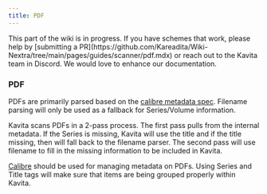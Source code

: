 ---
title: PDF
---

<Callout type="info">
	 This part of the wiki is in progress. If you have schemes that work, please help by [submitting a PR](https://github.com/Kareadita/Wiki-Nextra/tree/main/pages/guides/scanner/pdf.mdx) or reach out to the Kavita team in Discord. We would love to enhance our documentation.
</Callout>  

### PDF
PDFs are primarily parsed based on the [calibre metadata spec](https://wiki.kavitareader.com/guides/metadata/pdfs/). Filename parsing will only be used as a fallback for Series/Volume information.

Kavita scans PDFs in a 2-pass process. The first pass pulls from the internal metadata. If the Series is missing, Kavita will use the title and if the title missing, then will fall back to the filename parser. The second pass will use filename to fill in the missing information to be included in Kavita.

[Calibre](https://wiki.kavitareader.com/guides/external-tools/calibre/) should be used for managing metadata on PDFs. Using Series and Title tags will make sure that items are being grouped properly within Kavita.
